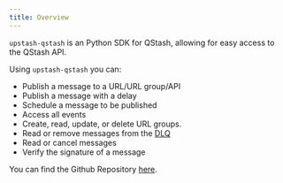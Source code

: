 ---
title: Overview
---

`upstash-qstash` is an Python SDK for QStash, allowing for easy access to the QStash API.

Using `upstash-qstash` you can:

- Publish a message to a URL/URL group/API
- Publish a message with a delay
- Schedule a message to be published
- Access all events
- Create, read, update, or delete URL groups.
- Read or remove messages from the [DLQ](/qstash/features/dlq)
- Read or cancel messages
- Verify the signature of a message

You can find the Github Repository [here](https://github.com/upstash/qstash-python).
